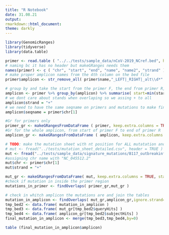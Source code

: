 ```yaml
---
title: "R Notebook"
date: 31.08.21
output:
rmarkdown::html_document:
theme: darkly
---
```

 
```r
library(GenomicRanges)
library(tidyverse)
library(data.table)
```
```r
primer <- read.table ( "../../tests/sample_data/nCoV-2019_NCref.bed", header = FALSE) # TODO provide as input
# naming bc it has no header but makeGRanges needs them
names(primer) <- c ( "chr", "start", "end", "name", "name2", "strand" )
# make proper amplicon names from the 4th column on the bed file
primer$amplicon <- str_remove_all( primer$name,"_LEFT|_RIGHT|_alt\\d*" ) 
```
```r
# group by and take the start from the primer F, the end from primer R, otherwise we have the ranges from primers and not amplicons 
amplicon <- primer %>% group_by(amplicon) %>% summarise( start=min(start), end=max(end) )
# we dont care about stands when overlaping so we assing + to all
amplicon$strand = "+"
# we need to have the same seqname on primers and mutations to make findoverlap
amplicon$seqname = primer$chr[1]
```
```r
#Gr for primers only
primer_gr <- makeGRangesFromDataFrame ( primer, keep.extra.columns = TRUE )
#Gr for the whole amplicon, from start of primer F to end of primer R
amplicon_gr <- makeGRangesFromDataFrame ( amplicon, keep.extra.columns = TRUE )
```
```r
# TODO: make the mutation sheet with nt position for ALL mutatation and loop through it
# mut <- fread("../tests/mutation_sheet_detailed.csv", header = TRUE ) # TODO provide as input
mut <- fread("../tests/sample_data/signature_mutations/B117_outbreakinfo_mutation_report_data_2021-03-06.tsv", header = TRUE)
#assigning chr name with "NC_045512.2"
mut$chr <- primer$chr[1]
mut$strand = "+"
```
```r
mut_gr <- makeGRangesFromDataFrame( mut, keep.extra.columns = TRUE, start.field = "pos", end.field = "pos", strand.field = "strand" )
#check if mutation in inside the primer region
mutations_in_primer <- findOverlaps( primer_gr,mut_gr )
```
```r
# check in whitch amplicon the mutations are and join the tables
mutation_in_amplicon <- findOverlaps( mut_gr,amplicon_gr,ignore.strand=TRUE )
tmp_bed2 <- data.frame( mutation_in_amplicon )
tmp_bed3 <- data.frame( mut_gr[tmp_bed2$queryHits] )
tmp_bed4 <- data.frame( amplicon_gr[tmp_bed2$subjectHits] )
final_mutation_in_amplicon <- merge(tmp_bed3,tmp_bed4,by=0)
```
```r
table (final_mutation_in_amplicon$amplicon)

```
